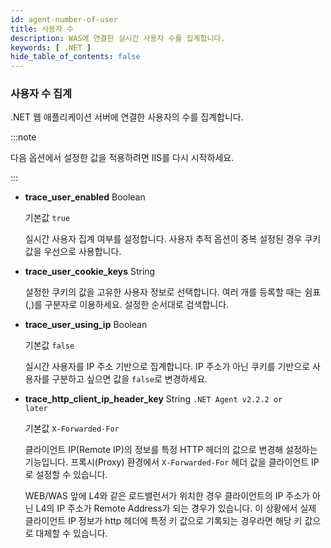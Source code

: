 ```yaml
---
id: agent-number-of-user
title: 사용자 수
description: WAS에 연결한 실시간 사용자 수를 집계합니다.
keywords: [ .NET ]
hide_table_of_contents: false
---
```


### 사용자 수 집계

.NET 웹 애플리케이션 서버에 연결한 사용자의 수를 집계합니다.

:::note

다음 옵션에서 설정한 값을 적용하려면 IIS를 다시 시작하세요.

:::

* **trace_user_enabled** <span class='type'>Boolean</span>

  기본값 `true`

  실시간 사용자 집계 여부를 설정합니다. 사용자 추적 옵션이 중복 설정된 경우 쿠키값을 우선으로 사용합니다.

* **trace_user_cookie_keys** <span class='type'>String</span>

  설정한 쿠키의 값을 고유한 사용자 정보로 선택합니다. 여러 개를 등록할 때는 쉼표(,)를 구분자로 이용하세요. 설정한 순서대로 검색합니다.

* **trace_user_using_ip** <span class='type'>Boolean</span>

  기본값 `false`

  실시간 사용자를 IP 주소 기반으로 집계합니다. IP 주소가 아닌 쿠키를 기반으로 사용자를 구분하고 싶으면 값을 `false`로 변경하세요.

* **trace_http_client_ip_header_key** <span class='type'>String</span> <code class="my">.NET Agent v2.2.2 or later</code> <ScrollToLink anchor='trace_http_client_ip_header_key' />

  기본값 `X-Forwarded-For`

  클라이언트 IP(Remote IP)의 정보를 특정 HTTP 헤더의 값으로 변경해 설정하는 기능입니다. 프록시(Proxy) 환경에서 `X-Forwarded-For` 헤더 값을 클라이언트 IP로 설정할 수 있습니다.

  WEB/WAS 앞에 L4와 같은 로드밸런서가 위치한 경우 클라이언트의 IP 주소가 아닌 L4의 IP 주소가 Remote Address가 되는 경우가 있습니다. 이 상황에서 실제 클라이언트 IP 정보가 http 헤더에 특정 키 값으로 기록되는 경우라면 해당 키 값으로 대체할 수 있습니다.